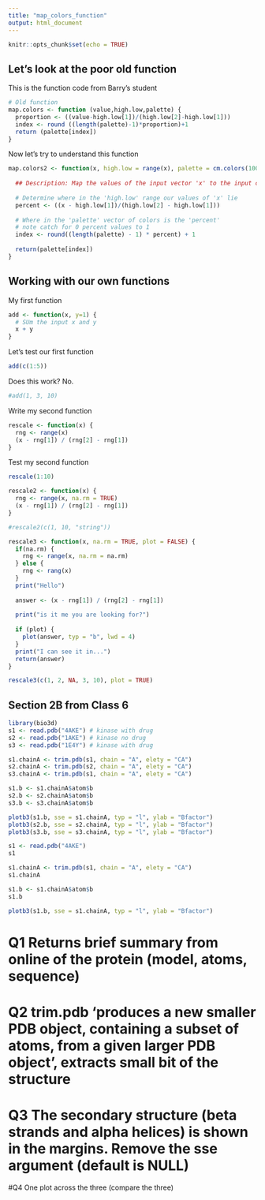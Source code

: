 ```yaml
---
title: "map_colors_function"
output: html_document
---
```


```r
knitr::opts_chunk$set(echo = TRUE)
```



## Let's look at the poor old function

This is the function code from Barry's student

```r
# Old function
map.colors <- function (value,high.low,palette) {
  proportion <- ((value-high.low[1])/(high.low[2]-high.low[1]))
  index <- round ((length(palette)-1)*proportion)+1
  return (palette[index])
}
```


Now let's try to understand this function

```r
map.colors2 <- function(x, high.low = range(x), palette = cm.colors(100)) {
  
  ## Description: Map the values of the input vector 'x' to the input colors vector 'palett'
  
  # Determine where in the 'high.low' range our values of 'x' lie
  percent <- ((x - high.low[1])/(high.low[2] - high.low[1]))
  
  # Where in the 'palette' vector of colors is the 'percent'
  # note catch for 0 percent values to 1
  index <- round((length(palette) - 1) * percent) + 1
  
  return(palette[index])
}
```


## Working with our own functions

My first function

```r
add <- function(x, y=1) {
  # SUm the input x and y
  x + y
}
```

Let's test our first function

```r
add(c(1:5))
```

Does this work? No.
```r
#add(1, 3, 10)
```

Write my second function
```r
rescale <- function(x) {
  rng <- range(x)
  (x - rng[1]) / (rng[2] - rng[1])
}
```

Test my second function
```r
rescale(1:10)
```

```r
rescale2 <- function(x) {
  rng <- range(x, na.rm = TRUE)
  (x - rng[1]) / (rng[2] - rng[1])
}
```


```r
#rescale2(c(1, 10, "string"))
```


```r
rescale3 <- function(x, na.rm = TRUE, plot = FALSE) {
  if(na.rm) {
    rng <- range(x, na.rm = na.rm)
  } else {
    rng <- rang(x)
  }
  print("Hello")
  
  answer <- (x - rng[1]) / (rng[2] - rng[1])
  
  print("is it me you are looking for?")
  
  if (plot) {
    plot(answer, typ = "b", lwd = 4)
  }
  print("I can see it in...")
  return(answer)
}
```

```r
rescale3(c(1, 2, NA, 3, 10), plot = TRUE)
```



## Section 2B from Class 6

```r
library(bio3d)
s1 <- read.pdb("4AKE") # kinase with drug
s2 <- read.pdb("1AKE") # kinase no drug
s3 <- read.pdb("1E4Y") # kinase with drug

s1.chainA <- trim.pdb(s1, chain = "A", elety = "CA")
s2.chainA <- trim.pdb(s2, chain = "A", elety = "CA")
s3.chainA <- trim.pdb(s1, chain = "A", elety = "CA")

s1.b <- s1.chainA$atom$b
s2.b <- s2.chainA$atom$b
s3.b <- s3.chainA$atom$b

plotb3(s1.b, sse = s1.chainA, typ = "l", ylab = "Bfactor")
plotb3(s2.b, sse = s2.chainA, typ = "l", ylab = "Bfactor")
plotb3(s3.b, sse = s3.chainA, typ = "l", ylab = "Bfactor")
```

```r
s1 <- read.pdb("4AKE")
s1
```

```r
s1.chainA <- trim.pdb(s1, chain = "A", elety = "CA")
s1.chainA
```

```r
s1.b <- s1.chainA$atom$b
s1.b
```

```r
plotb3(s1.b, sse = s1.chainA, typ = "l", ylab = "Bfactor")
```

# Q1 Returns brief summary from online of the protein (model, atoms, sequence)
# Q2 trim.pdb 'produces a new smaller PDB object, containing a subset of atoms, from a given larger PDB object', extracts small bit of the structure
# Q3 The secondary structure (beta strands and alpha helices) is shown in the margins. Remove the sse argument (default is NULL)
#Q4 One plot across the three (compare the three)



